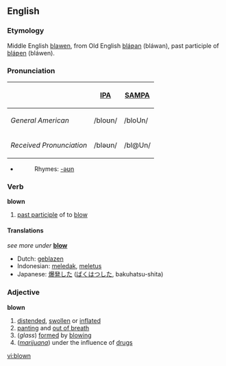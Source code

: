 ==English==
=== Etymology===
Middle English [[blawen]], from Old English [[blaƿan|bláƿan]] (bláwan), past participle of [[blaƿen|bláƿen]] (bláwen).  

=== Pronunciation ===
{| border=1 cellpadding=5
! !! [[w:IPA|IPA]] !! [[w:SAMPA|SAMPA]]
|-
! ''General American'' 
| /bloʊn/ || /bloUn/
|-
! ''Received Pronunciation'' 
| /bləʊn/ ||  /bl@Un/
|}
*{{audio|en-us-blown.ogg|Audio (US)}}
*:Rhymes: [[Rhymes:English:-əʊn|-əʊn]]

=== Verb ===
'''blown'''
# [[past participle]] of to [[blow]]

==== Translations ====
''see more under'' '''[[blow]]'''
*Dutch: [[geblazen]]
*Indonesian: [[ledak|meledak]], [[letus|meletus]]
*Japanese: [[爆発]]した ([[ばくはつ]]した, bakuhatsu-shita)

===Adjective===
'''blown'''
#[[distended]], [[swollen]] or [[inflated]]
#[[panting]] and [[out of breath]]
#(''glass'') [[formed]] by [[blowing]]
#(''[[marijuana]]'') under the influence of [[drug]]s

[[vi:blown]]